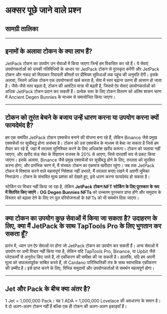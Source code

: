 # अक्सर पूछे जाने वाले प्रश्न

## सामग्री तालिका

---

## **इनामों के अलावा टोकन के क्या लाभ हैं?**

JetPack टोकन का उपयोग उन सेवाओं में किया जाएगा जिन्हें हम विकसित कर रहे हैं। ये सेवाएं उपयोगकर्ताओं को उनकी गतिविधियों के आधार पर JetPack टोकन से पुरस्कृत करेंगी और JetPack टोकन और नकद को मिलाकर रियायती कीमतों पर प्रीमियम सुविधाओं तक पहुंच की अनुमति देंगी। इसके अलावा, जितने अधिक टोकन एक उपयोगकर्ता खर्च करता है, सेवा में स्तर बढ़ाना उतना ही आसान हो जाता है। जैसे-जैसे स्तर बढ़ता है, टोकन की आवंटित मात्रा भी बढ़ती है, जिससे ऐप सेवाएं उपयोगकर्ताओं को अधिक JetPack टोकन प्रदान कर सकती हैं। प्रत्येक स्तर के लिए टोकन वितरण को अंतिम शासन चरण में Ancient Degen Bunnies के माध्यम से समायोजित किया जाएगा।

---

## **टोकन को तुरंत बेचने के बजाय उन्हें धारण करना या उपयोग करना क्यों फायदेमंद है?**

हम एक समर्पित JetPack टोकन एक्सचेंज बनाने की योजना बना रहे हैं, लेकिन Binance जैसे प्रमुख एक्सचेंजों पर सूचीबद्ध होना असंभव है। टोकन को उस एक्सचेंज के माध्यम से बेचा जा सकता है जिसे हम तैयार कर रहे हैं, जहां मैं तरलता सुनिश्चित करने के लिए अधिकांश खरीद करूंगा। टोकन को जलाया नहीं जाएगा, और खरीद फंड सेवा के विज्ञापन राजस्व के 20% से आएगा, जिसे पारदर्शी रूप से प्रकट किया जाएगा। इसके अलावा, Binance जैसे प्रमुख एक्सचेंजों पर सूचीबद्ध होने के लिए, तरलता को सुरक्षित करना होगा, और प्रारंभिक चरण में, मैं संभवतः टोकन का एकमात्र खरीदार रहूंगा। जब तक JetPack टोकन में विश्वास करने वाले महत्वपूर्ण निवेशक नहीं उभरते, मैं तरलता बनाए रखने में अग्रणी भूमिका निभाऊंगा। टोकन के संभावित मूल्य प्रशंसा को देखते हुए, इसे धारण करना फायदेमंद हो सकता है।

स्टेकिंग पर विचार नहीं किया जा रहा है, लेकिन **JetPack टोकन NFT स्टेकिंग के लिए पुरस्कार के रूप में वितरित किए जाएंगे**। **OG Degen Bunnies NFTs** को उच्चतम पुरस्कार प्राप्त होंगे और समुदाय के विस्तार को बढ़ावा देने के लिए रग पुल परियोजनाओं के NFTs को भी समर्थन दिया जाएगा।

---

## **क्या टोकन का उपयोग कुछ सेवाओं में किया जा सकता है? उदाहरण के लिए, क्या मैं JetPack के साथ TapTools Pro के लिए भुगतान कर सकता हूँ?**

प्रारंभ में, ध्यान उन ऐप सेवाओं पर होगा जो JetPack टोकन का उपयोग कर सकती हैं। अन्य सेवाओं में उपयोग पर अभी विचार नहीं किया गया है, लेकिन यदि TapTools Pro, Binance, या Upbit जैसे प्लेटफार्मों से अनुरोध किए जाते हैं, तो एकीकरण की समीक्षा की जा सकती है। हालांकि, यदि हम अपनी मूल्य को सफलतापूर्वक साबित करते हैं, तो Cardano पारिस्थितिकी तंत्र के साथ स्वाभाविक एकीकरण की उम्मीद है। इसे प्राप्त करने के लिए, विभिन्न समुदायों और उपयोगकर्ताओं से समर्थन महत्वपूर्ण होगा।

---

## **Jet और Pack के बीच क्या अंतर है?**

1 Jet = 1,000,000 Pack। यह 1 ADA = 1,000,000 Lovelace की अवधारणा के समान है। वे दो अलग-अलग टोकन नहीं हैं बल्कि एक ही टोकन की अलग-अलग इकाइयाँ हैं।